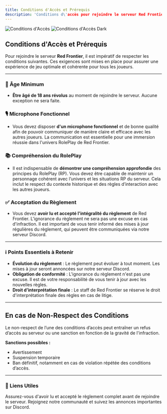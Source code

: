 ```yaml
---
title: Conditions d'Accès et Prérequis
description: 'Conditions d\'accès pour rejoindre le serveur Red Frontier'
---
```


<img alt="Conditions d'Accès" classname="block dark:hidden" src="/images/hero-light.svg" />

<img alt="Conditions d'Accès Dark" classname="hidden dark:block" src="/images/hero-dark.svg" />

## Conditions d'Accès et Prérequis

Pour rejoindre le serveur **Red Frontier**, il est impératif de respecter les conditions suivantes. Ces exigences sont mises en place pour assurer une expérience de jeu optimale et cohérente pour tous les joueurs.

---

### 🔞 Âge Minimum

- **Être âgé de 18 ans révolus** au moment de rejoindre le serveur. Aucune exception ne sera faite.

### 🎙️ Microphone Fonctionnel

- Vous devez disposer **d'un microphone fonctionnel** et de bonne qualité afin de pouvoir communiquer de manière claire et efficace avec les autres joueurs. La communication est essentielle pour une immersion réussie dans l'univers RolePlay de Red Frontier.

### 📚 Compréhension du RolePlay

- Il est indispensable de **démontrer une compréhension approfondie** des principes du RolePlay (RP). Vous devez être capable de maintenir un personnage cohérent avec l’univers et les situations RP du serveur. Cela inclut le respect du contexte historique et des règles d’interaction avec les autres joueurs.

### ✅ Acceptation du Règlement

- Vous devez **avoir lu et accepté l'intégralité du règlement** de Red Frontier. L'ignorance du règlement ne sera pas une excuse en cas d'infraction. Il est important de vous tenir informé des mises à jour régulières du règlement, qui peuvent être communiquées via notre serveur Discord.

---

### ℹ️ Points Essentiels à Retenir

- **Évolution du règlement** : Le règlement peut évoluer à tout moment. Les mises à jour seront annoncées sur notre serveur Discord.
- **Obligation de conformité** : L'ignorance du règlement n'est pas une excuse. Il est de votre responsabilité de vous tenir à jour avec les nouvelles règles.
- **Droit d’interprétation finale** : Le staff de Red Frontier se réserve le droit d'interprétation finale des règles en cas de litige.

---

## En cas de Non-Respect des Conditions

Le non-respect de l’une des conditions d’accès peut entraîner un refus d’accès au serveur ou une sanction en fonction de la gravité de l'infraction.

**Sanctions possibles :**
- Avertissement
- Suspension temporaire
- Ban définitif, notamment en cas de violation répétée des conditions d’accès.

---

### 🔗 Liens Utiles
<CardGroup cols={2}>
  <Card title="Lire le Règlement" icon="file-alt" href="/conditions-dacces-et-prerequis">
    Assurez-vous d'avoir lu et accepté le règlement complet avant de rejoindre le serveur.
  </Card>
  
  <Card title="Rejoindre notre Discord" icon="discord" href="https://discord.com/invite/redfrontier">
    Rejoignez notre communauté et suivez les annonces importantes sur Discord.
  </Card>
</CardGroup>

